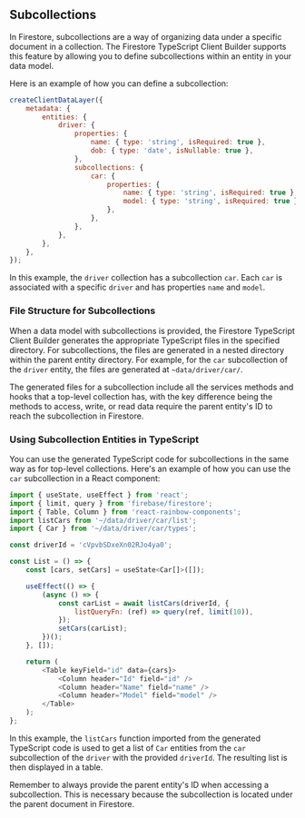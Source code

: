 <Meta title="Entities/Sub Collections/Getting Started" />

## Subcollections

In Firestore, subcollections are a way of organizing data under a specific document in a collection. The Firestore TypeScript Client Builder supports this feature by allowing you to define subcollections within an entity in your data model. 

Here is an example of how you can define a subcollection:

```javascript
createClientDataLayer({
    metadata: {
        entities: {
            driver: {
                properties: {
                    name: { type: 'string', isRequired: true },
                    dob: { type: 'date', isNullable: true },
                },
                subcollections: {
                    car: {
                        properties: {
                            name: { type: 'string', isRequired: true },
                            model: { type: 'string', isRequired: true },
                        },
                    },
                },
            },
        },
    },
});
```
In this example, the `driver` collection has a subcollection `car`. Each `car` is associated with a specific `driver` and has properties `name` and `model`.

### File Structure for Subcollections

When a data model with subcollections is provided, the Firestore TypeScript Client Builder generates the appropriate TypeScript files in the specified directory. For subcollections, the files are generated in a nested directory within the parent entity directory. For example, for the `car` subcollection of the `driver` entity, the files are generated at `~data/driver/car/`.

The generated files for a subcollection include all the services methods and hooks that a top-level collection has, with the key difference being the methods to access, write, or read data require the parent entity's ID to reach the subcollection in Firestore.

### Using Subcollection Entities in TypeScript

You can use the generated TypeScript code for subcollections in the same way as for top-level collections. Here's an example of how you can use the `car` subcollection in a React component:

```javascript
import { useState, useEffect } from 'react';
import { limit, query } from 'firebase/firestore';
import { Table, Column } from 'react-rainbow-components';
import listCars from '~/data/driver/car/list';
import { Car } from '~/data/driver/car/types';

const driverId = 'cVpvbSDxeXn02RJo4ya0';

const List = () => {
    const [cars, setCars] = useState<Car[]>([]);

    useEffect(() => {
        (async () => {
            const carList = await listCars(driverId, {
                listQueryFn: (ref) => query(ref, limit(10)),
            });
            setCars(carList);
        })();
    }, []);

    return (
        <Table keyField="id" data={cars}>
            <Column header="Id" field="id" />
            <Column header="Name" field="name" />
            <Column header="Model" field="model" />
        </Table>
    );
};
```

In this example, the `listCars` function imported from the generated TypeScript code is used to get a list of `Car` entities from the `car` subcollection of the `driver` with the provided `driverId`. The resulting list is then displayed in a table.

Remember to always provide the parent entity's ID when accessing a subcollection. This is necessary because the subcollection is located under the parent document in Firestore.
